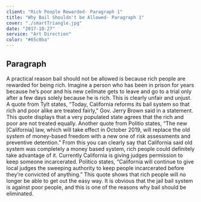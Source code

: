 ```yaml
---
client: "Rich People Rewarded- Paragraph 1"
title: "Why Bail Shouldn't be Allowed- Paragraph 1"
cover: "./smartTriangle.jpg"
date: "2017-10-27"
service: "Art Direction"
color: "#65c0ba"
---
```

## Paragraph

A practical reason bail should not be allowed is because rich people are rewarded for being rich. Imagine a person who has been in prison for years because he’s poor and his new cellmate gets to leave and go to a trial only after a few days solely because he is rich. This is clearly unfair and unjust. A quote from Tylt states, “Today, California reforms its bail system so that rich and poor alike are treated fairly," Gov. Jerry Brown said in a statement. This quote displays that a very populated state agrees that the rich and poor are not treated equally. Another quote from Politio states, “The new [California] law, which will take effect in October 2019, will replace the old system of money-based freedom with a new one of risk assessments and preventive detention.” From this you can clearly say that California said old system was completely a money based system, rich people could definitely take advantage of it. Currently California is giving judges permission to keep someone incarcerated. Politico states, “California will continue to give local judges the sweeping authority to keep people incarcerated before they’re convicted of anything.” This quote shows that rich people will no longer be able to get out the easy way. It is obvious that the jail bail system is against poor people, and this is one of the reasons why bail should be eliminated.

